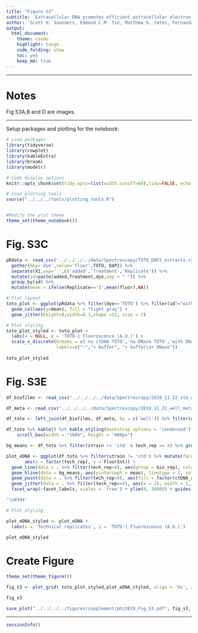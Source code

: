 ```yaml
---
title: "Figure S3"
subtitle: 'Extracellular DNA promotes efficient extracellular electron transfer by pyocyanin in *Pseudomonas aeruginosa* biofilms.'
author: 'Scott H. Saunders, Edmund C.M. Tse, Matthew D. Yates, Fernanda Jiménez-Otero, Jacqueline K. Barton, Leonard M. Tender and Dianne K. Newman'
output:
  html_document:
    theme: cosmo
    highlight: tango
    code_folding: show
    toc: yes
    keep_md: true
---
```


--------

# Notes

Fig S3A,B and D are images.

----

Setup packages and plotting for the notebook:

```r
# Load packages
library(tidyverse)
library(cowplot)
library(kableExtra)
library(broom)
library(modelr)

# Code display options
knitr::opts_chunk$set(tidy.opts=list(width.cutoff=60),tidy=FALSE, echo = TRUE, message=FALSE, warning=FALSE, fig.align="center", fig.retina = 2)

# Load plotting tools
source("../../../tools/plotting_tools.R")


#Modify the plot theme
theme_set(theme_notebook())
```

# Fig. S3C

```r
pRdata <- read_csv('../../../../data/Spectroscopy/TOTO_DAPI_extracts.csv') %>% rename(TOTO=`1uM_TOTO_avg_(535nm)`,DAPI=`1uM_DAPI_avg_(445nm)`) %>%  
  gather(key='dye',value='fluor',TOTO, DAPI) %>% 
  separate(X1,sep=' ',c('added','Treatment','Replicate')) %>% 
  mutate(id=paste(added,Treatment,dye,sep = " ")) %>% 
  group_by(id) %>% 
  mutate(mean = ifelse(Replicate=='1',mean(fluor),NA))

# Plot layout
toto_plot <- ggplot(pRdata %>% filter(dye=='TOTO') %>% filter(id!="with ctDNA TOTO"),aes(x=id,y=fluor))+
  geom_col(aes(y=mean), fill = "light gray") +
  geom_jitter(height=0,width=0.1,shape =21, size = 1)

# Plot styling 
toto_plot_styled <- toto_plot +
  labs(x = NULL, y = 'TOTO-1 Fluorescence (A.U.)') + 
  scale_x_discrete(breaks = c('no ctDNA TOTO','no DNase TOTO','with DNase TOTO'), 
                   labels=c("-","+ buffer", "+ buffer\n+ DNase"))
    
toto_plot_styled     
```

# Fig. S3E

```r
df_biofilms <- read_csv("../../../../data/Spectroscopy/2019_11_22_std_wt_dphz_postCTdna.csv") %>%  gather(key = "well", value = "FluorInt", -wavelength)

df_meta <- read_csv("../../../../data/Spectroscopy/2019_11_22_well_metadata.csv")

df_toto <- left_join(df_biofilms, df_meta, by = c('well')) %>% filter(wavelength == 535)

df_toto %>% kable() %>% kable_styling(bootstrap_options = 'condensed') %>%
    scroll_box(width = "100%", height = "400px")
```

```r
bg_means <- df_toto %>% filter(strain != 'std' & tech_rep == 4) %>% group_by(strain) %>% summarise(mean = mean(FluorInt))

plot_eDNA <- ggplot(df_toto %>% filter(strain != 'std') %>% mutate(facet_labels = ifelse(strain =='dPHZ', paste0('\u0394','phz'), strain)), 
       aes(x = factor(tech_rep), y = FluorInt)) + 
  geom_line(data = . %>% filter(tech_rep<4), aes(group = bio_rep), color = 'light gray')+
  geom_hline(data = bg_means, aes(yintercept = mean), linetype = 2, color = 'light gray') +
  geom_point(data = . %>% filter(tech_rep<4), aes(fill = factor(ctDNA_added)), shape = 21) + 
  geom_jitter(data = . %>% filter(tech_rep==4), aes(x = 2), width = 1, shape = 21, color = 'light gray')+
  facet_wrap(~facet_labels, scales = 'free') + ylim(0, 30000) + guides(fill = F)

'\u0394'

# Plot styling

plot_eDNA_styled <- plot_eDNA + 
  labs(x = 'Technical replicates', y = 'TOTO-1 Fluorescence (A.U.)')

plot_eDNA_styled
```


# Create Figure

```r
theme_set(theme_figure())

fig_s3 <- plot_grid( toto_plot_styled,plot_eDNA_styled, align = 'hv', axis = 'tblr', ncol = 2, rel_widths = c(1,2), scale = 0.95, labels = c('C','E'), label_size = 12)

fig_s3

save_plot("../../../../figures/supplement/phz2019_Fig_S3.pdf", fig_s3, base_width = 7, base_height = 2)
```

----

```r
sessionInfo()
```